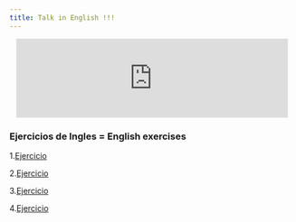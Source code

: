 ```yaml
---
title: Talk in English !!!  
---
```

<center><iframe src="https://giphy.com/embed/26xBy4BctR4mvUkbm" width="480" height="140" frameBorder="0" class="giphy-embed" allowFullScreen></iframe></center>



### Ejercicios de Ingles  = English exercises  

1.[Ejercicio](https://mega.nz/#!ZRsmmIDY!Nv_oaJkyBakyv9Q-gQSEUc6gDm2uoEx2ahQdnnn1m3w)
  
2.[Ejercicio](https://mega.nz/#!lNl0wACD!PVjByc6v1MfbYGur4WkxGRv0QBNDk1W4VNRbxcg0PlA)
  
3.[Ejercicio](https://mega.nz/#!UF9wGA5L!xDl5GiqzZThF7tmH9YGClXYv5-LMrQvh2W-ASaK5hNE)
  
4.[Ejercicio](https://mega.nz/#!4d0EkA5B!aQIClQ3YkKwvXkWGoVeMGghWmZKPGpQv4T3N4zwpuho)